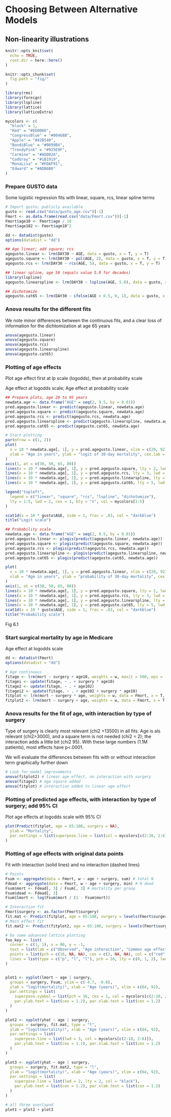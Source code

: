 # Choosing Between Alternative Models {#altmods}

## Non-linearity illustrations {-}


```r
knitr::opts_knit$set(
  echo = TRUE,
  root.dir = here::here()
)

knitr::opts_chunk$set(
  fig.path = "fig/"
)

library(rms)
library(foreign)
library(lspline)
library(lattice)
library(latticeExtra)

mycolors <- c(
  "black" = 1,
  "Red" = "#ED0000",
  "CongressBlue" = "#00468B",
  "Apple" = "#42B540",
  "BondiBlue" = "#0099B4",
  "TrendyPink" = "#925E9F",
  "Carmine" = "#AD002A",
  "CodGray" = "#1B1919",
  "MonaLisa" = "#FDAF91",
  "Edward" = "#ADB6B6"
)
```

### Prepare GUSTO data {-}

Some logistic regression fits with linear, square, rcs, linear spline terms

```r
# Import gusto; publicly available
gusto <- read.csv("data/gusto_age.csv")[-1]
Fmort <- as.data.frame(read.csv("data/Fmort.csv"))[-1]
Fmort$age10 <- Fmort$age / 10
Fmort$age102 <- Fmort$age10^2
```


```r
dd <- datadist(gusto)
options(datadist = "dd")

## Age linear; add square; rcs
agegusto.linear <- lrm(DAY30 ~ AGE, data = gusto, x = T, y = T)
agegusto.square <- lrm(DAY30 ~ pol(AGE, 2), data = gusto, x = T, y = T)
agegusto.rcs <- lrm(DAY30 ~ rcs(AGE, 5), data = gusto, x = T, y = T)

## linear spline, age 50 (equals value 5.0 for decades)
library(lspline)
agegusto.linearspline <- lrm(DAY30 ~ lspline(AGE, 5.0), data = gusto, x = T, y = T)

## dichotomize
agegusto.cat65 <- lrm(DAY30 ~ ifelse(AGE < 6.5, 0, 1), data = gusto, x = T, y = T)
```

### Anova results for the different fits {-}

We note minor differences between the continuous fits, and a clear loss of information for the dichtomization at age 65 years
```r
anova(agegusto.linear)
anova(agegusto.square)
anova(agegusto.rcs)
anova(agegusto.linearspline)
anova(agegusto.cat65)
```

### Plotting of age effects {-}
Plot age effect first at lp scale (logodds), then at probability scale

Age effect at logodds scale;  Age effect at probability scale
```r
## Prepare plots, age 20 to 95 years
newdata.age <- data.frame("AGE" = seq(2, 9.5, by = 0.01))
pred.agegusto.linear <- predict(agegusto.linear, newdata.age)
pred.agegusto.square <- predict(agegusto.square, newdata.age)
pred.agegusto.rcs <- predict(agegusto.rcs, newdata.age)
pred.agegusto.linearspline <- predict(agegusto.linearspline, newdata.age)
pred.agegusto.cat65 <- predict(agegusto.cat65, newdata.age)

# Start plotting
par(mfrow = c(1, 2))
plot(
  x = 10 * newdata.age[, 1], y = pred.agegusto.linear, xlim = c(20, 92), ylim = c(-6, 0), las = 1, xaxt = "n",
  xlab = "Age in years", ylab = "logit of 30-day mortality", cex.lab = 1.2, type = "l", lwd = 2
)
axis(1, at = c(30, 50, 65, 80))
lines(x = 10 * newdata.age[, 1], y = pred.agegusto.square, lty = 2, lwd = 2, col = mycolors[2])
lines(x = 10 * newdata.age[, 1], y = pred.agegusto.rcs, lty = 3, lwd = 2, col = mycolors[3])
lines(x = 10 * newdata.age[, 1], y = pred.agegusto.linearspline, lty = 4, lwd = 2, col = mycolors[4])
lines(x = 10 * newdata.age[, 1], y = pred.agegusto.cat65, lty = 5, lwd = 2, col = mycolors[5])

legend("topleft",
  legend = c("linear", "square", "rcs", "lspline", "dichotomize"),
  lty = 1:5, lwd = 2, cex = 1, bty = "n", col = mycolors[1:5]
)

scat1d(x = 10 * gusto$AGE, side = 1, frac = .03, col = "darkblue")
title("Logit scale")

## Probability scale
newdata.age <- data.frame("AGE" = seq(2, 9.5, by = 0.01))
pred.agegusto.linear <- plogis(predict(agegusto.linear, newdata.age))
pred.agegusto.square <- plogis(predict(agegusto.square, newdata.age))
pred.agegusto.rcs <- plogis(predict(agegusto.rcs, newdata.age))
pred.agegusto.linearspline <- plogis(predict(agegusto.linearspline, newdata.age))
pred.agegusto.cat65 <- plogis(predict(agegusto.cat65, newdata.age))

plot(
  x = 10 * newdata.age[, 1], y = pred.agegusto.linear, xlim = c(20, 92), ylim = c(0, .5), las = 1, xaxt = "n",
  xlab = "Age in years", ylab = "probability of 30-day mortality", cex.lab = 1.2, type = "l", lwd = 2
)
axis(1, at = c(30, 50, 65, 80))
lines(x = 10 * newdata.age[, 1], y = pred.agegusto.square, lty = 2, lwd = 2, col = mycolors[2])
lines(x = 10 * newdata.age[, 1], y = pred.agegusto.rcs, lty = 3, lwd = 2, col = mycolors[3])
lines(x = 10 * newdata.age[, 1], y = pred.agegusto.linearspline, lty = 4, lwd = 2, col = mycolors[4])
lines(x = 10 * newdata.age[, 1], y = pred.agegusto.cat65, lty = 5, lwd = 2, col = mycolors[5])
scat1d(x = 10 * gusto$AGE, side = 1, frac = .03, col = "darkblue")
title("Probability scale")
```


Fig 6.1

### Start surgical mortality by age in Medicare {-}

Age effect at logodds scale
```r
dd <- datadist(Fmort)
options(datadist = "dd")

# Age continuous
fitage <- lrm(mort ~ surgery + age10, weights = w, maxit = 500, eps = .025, data = Fmort)
fitagei <- update(fitage, ~ . + surgery * age10)
fitage2 <- update(fitage, ~ . + age102)
fitagei2 <- update(fitage, ~ . + age102 + surgery * age10)
fitplot <- lrm(mort ~ surgery * age, weights = w, data = Fmort, x = T, y = T)
fitplot2 <- lrm(mort ~ surgery + age, weights = w, data = Fmort, x = T, y = T)
```

### Anova results for the fit of age, with interaction by type of surgery {-}

Type of surgery is clearly most relevant (chi2 >13500) in all fits. Age is als relevant (chi2>3000), and a square term is not needed (chi2 = 2); the interaction adds a little bit (chi2 95). With these large numbers (1.1M patients), most effects have p<.0001.

We will evaluate the differences between fits with or without interaction term graphically further down

```r
# Look for model improvements
anova(fitplot2) # linear age effect, no interaction with surgery
anova(fitage2) # age square added
anova(fitplot) # interaction added to linear age effect
```

### Plotting of predicted age effects, with interaction by type of surgery; add 95% CI {-}

Plot age effects at logodds scale with 95% CI

```r
plot(Predict(fitplot, age = 65:100, surgery = NA),
  ylab = "Mortality",
  par.settings = list(superpose.line = list(col = mycolors[c(2:10, 2:6)]))
)
```

### Plotting of age effects with original data points {-}

Fit with interaction (solid lines) and no interaction (dashed lines)

```r
# Points
Fsum <- aggregate(data = Fmort, w ~ age + surgery, sum) # total N
Fdead <- aggregate(data = Fmort, w ~ age + surgery, min) # N dead
Fsum$mort <- Fdead[, 3] / Fsum[, 3] # mortality per group
Fsum$dead <- Fdead[, 3]
Fsum$lmort <- log(Fsum$mort / (1 - Fsum$mort))

# Interaction fit
Fmort$surgery <- as.factor(Fmort$surgery)
fit.mat <- Predict(fitplot, age = 65:100, surgery = levels(Fmort$surgery))
# Main effect fit
fit.mat2 <- Predict(fitplot2, age = 65:100, surgery = levels(Fmort$surgery))

# Do some advanced lattice plotting
foo_key <- list(
  corner = c(1, 1), x = 80, y = -1,
  text = list(lab = c("Observed", "Age interaction", "Common age effect")),
  points = list(pch = c(16, NA, NA), cex = c(2, NA, NA), col = c("red", "red", "black")),
  lines = list(type = c("p", "l", "l"), pch = 16, lty = c(0, 1, 2), lwd = 3, col = c("red", "red", "black"))
)


plot1 <- xyplot(lmort ~ age | surgery,
  groups = surgery, Fsum, ylim = c(-4.7, -0.8),
  ylab = "logit(mortality)", xlab = "Age (years)", xlim = c(64, 92),
  par.settings = list(
    superpose.symbol = list(pch = 16, cex = 1, col = mycolors[c(2:10, 2:6)]),
    par.ylab.text = list(cex = 1.2), par.xlab.text = list(cex = 1.2)
  )
)

plot2 <- xyplot(yhat ~ age | surgery,
  groups = surgery, fit.mat, type = "l",
  ylab = "logit(mortality)", xlab = "Age (years)", xlim = c(64, 92),
  par.settings = list(
    superpose.line = list(lwd = 3, col = mycolors[c(2:10, 2:6)]),
    par.ylab.text = list(cex = 1.2), par.xlab.text = list(cex = 1.2)
  )
)

plot3 <- xyplot(yhat ~ age | surgery,
  groups = surgery, fit.mat2, type = "l",
  ylab = "logit(mortality)", xlab = "Age (years)", xlim = c(64, 92),
  par.settings = list(
    superpose.line = list(lwd = 2, lty = 2, col = "black"),
    par.ylab.text = list(cex = 1.2), par.xlab.text = list(cex = 1.2)
  )
)

# all three overlayed
plot1 + plot2 + plot3
```

